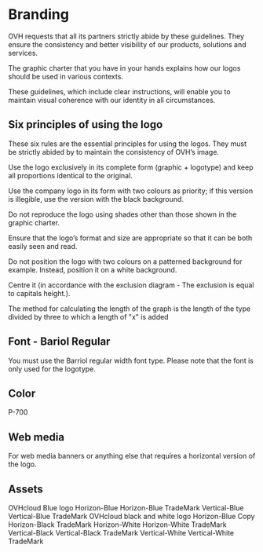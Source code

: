 # Branding
OVH requests that all its partners strictly abide by these guidelines. They ensure the consistency and better visibility of our products, solutions and services.

The graphic charter that you have in your hands explains how our logos should be used in various contexts.

These guidelines, which include clear instructions, will enable you to maintain visual coherence with our identity in all circumstances.

## Six principles of using the logo
These six rules are the essential principles for using the logos. They must be strictly abided by to maintain the consistency of OVH’s image.

Use the logo exclusively in its complete form (graphic + logotype) and keep all proportions identical to the original.

Use the company logo in its form with two colours as priority; if this version is illegible, use the version with the black background.

Do not reproduce the logo using shades other than those shown in the graphic charter.

Ensure that the logo’s format and size are appropriate so that it can be both easily seen and read.

Do not position the logo with two colours on a patterned background for example. Instead, position it on a white background.

Centre it (in accordance with the exclusion diagram - The exclusion is equal to capitals height.).

The method for calculating the length of the graph is the length of the type divided by three to which a length of "x" is added

## Font - Bariol Regular

You must use the Barriol regular width font type. Please note that the font is only used for the logotype.

## Color
P-700

## Web media
For web media banners or anything else that requires a horizontal version of the logo.

## Assets
OVHcloud Blue logo
Horizon-Blue
Horizon-Blue TradeMark
Vertical-Blue
Vertical-Blue TradeMark
OVHcloud black and white logo
Horizon-Blue Copy
Horizon-Black TradeMark
Horizon-White
Horizon-White TradeMark
Vertical-Black
Vertical-Black TradeMark
Vertical-White
Vertical-White TradeMark
